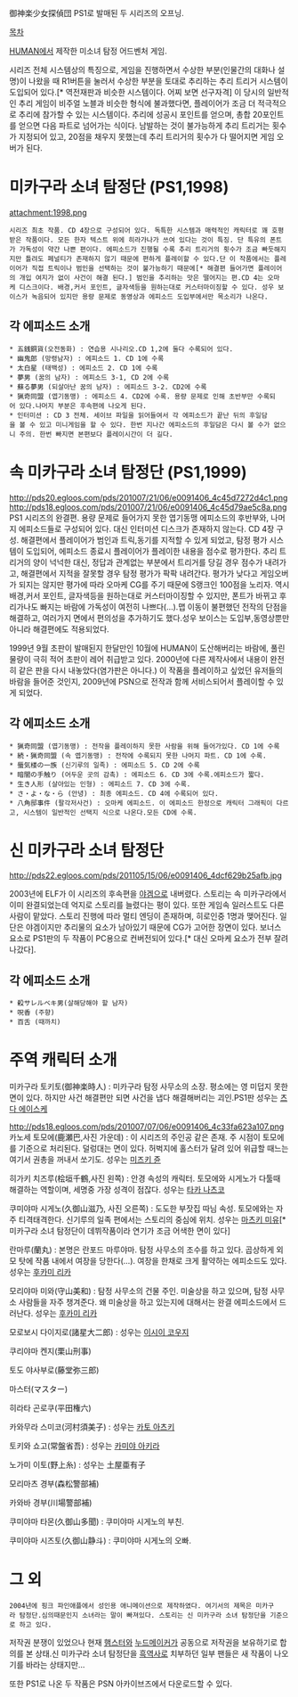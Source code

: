 御神楽少女探偵団
{{{#!html
<object width="425" height="349"><param name="movie" value="http://www.youtube.com/v/xvtHggJKrRI?fs=1&amp;hl=ko_KR"></param><param name="allowFullScreen" value="true"></param><param name="allowscriptaccess" value="always"></param><embed src="http://www.youtube.com/v/xvtHggJKrRI?fs=1&amp;hl=ko_KR" type="application/x-shockwave-flash" width="425" height="349" allowscriptaccess="always" allowfullscreen="true"></embed></object>
}}}
PS1로 발매된 두 시리즈의 오프닝.

[[목차]]

[[HUMAN]]에서 제작한 미소녀 탐정 어드벤처 게임. 

시리즈 전체 시스템상의 특징으로, 게임을 진행하면서 수상한 부분(인물간의 대화나 설명)이 나왔을 때 R1버튼을 눌러서 수상한 부분을 토대로 추리하는 추리 트리거 시스템이 도입되어 있다.[* 역전재판과 비슷한 시스템이다. 어찌 보면 선구자격] 이 당시의 일반적인 추리 게임이 비주얼 노블과 비슷한 형식에 불과했다면, 플레이어가 조금 더 적극적으로 추리에 참가할 수 있는 시스템이다. 
추리에 성공시 포인트를 얻으며, 총합 20포인트를 얻으면 다음 파트로 넘어가는 식이다. 남발하는 것이 불가능하게 추리 트리거는 횟수가 지정되어 있고, 20점을 채우지 못했는데 추리 트리거의 횟수가 다 떨어지면 게임 오버가 된다.


= 미카구라 소녀 탐정단 (PS1,1998) = 
attachment:1998.png

 시리즈 최초 작품. CD 4장으로 구성되어 있다. 독특한 시스템과 매력적인 캐릭터로 꽤 호평받은 작품이다. 모든 한자 텍스트 위에 히라가나가 쓰여 있다는 것이 특징. 단 특유의 폰트가 가독성이 약간 나쁜 편이다. 에피소드가 진행될 수록 추리 트리거의 횟수가 조금 빠듯해지지만 틀려도 페널티가 존재하지 않기 때문에 편하게 플레이할 수 있다.단 이 작품에서는 플레이어가 직접 트릭이나 범인을 선택하는 것이 불가능하기 때문에[* 해결편 들어가면 플레이어의 개입 여지가 없이 사건이 해결 된다.] 범인을 추리하는 맛은 떨어지는 편.CD 4는 오마케 디스크이다. 배경,커서 포인트, 글자색등을 원하는대로 커스터마이징할 수 있다. 성우 보이스가 녹음되어 있지만 용량 문제로 동영상과 에피소드 도입부에서만 목소리가 나온다.

== 각 에피소드 소개 ==
 * 五銭銅貨(오전동화) : 연습용 시나리오.CD 1,2에 둘다 수록되어 있다.
 * 幽鬼郎 (망령남자) : 에피소드 1. CD 1에 수록
 * 太白星 (태백성) : 에피소드 2. CD 1에 수록
 * 夢男 (꿈의 남자) : 에피소드 3-1, CD 2에 수록
 * 蘇る夢男 (되살아난 꿈의 남자) : 에피소드 3-2. CD2에 수록
 * 猟奇同盟 (엽기동맹) : 에피소드 4. CD2에 수록. 용량 문제로 인해 초반부만 수록되어 있다.나머지 부분은 후속편에 나오게 된다.
 * 인터미션 : CD 3 전체. 세이브 파일을 읽어들여서 각 에피소드가 끝난 뒤의 후일담을 볼 수 있고 미니게임을 할 수 있다. 한번 지나간 에피소드의 후일담은 다시 볼 수가 없으니 주의. 한번 빠지면 본편보다 플레이시간이 더 길다.

= 속 미카구라 소녀 탐정단 (PS1,1999) = 
http://pds20.egloos.com/pds/201007/21/06/e0091406_4c45d7272d4c1.png
http://pds18.egloos.com/pds/201007/21/06/e0091406_4c45d79ae5c8a.png
PS1 시리즈의 완결편. 용량 문제로 들어가지 못한 엽기동맹 에피소드의 후반부와, 나머지 에피소드들로 구성되어 있다. 대신 인터미션 디스크가 존재하지 않는다. CD 4장 구성.
해결편에서 플레이어가 범인과 트릭,동기를 지적할 수 있게 되었고, 탐정 평가 시스템이 도입되어, 에피소드 종료시 플레이어가 플레이한 내용을 점수로 평가한다. 추리 트리거의 양이 넉넉한 대신, 정답과 관계없는 부분에서 트리거를 당길 경우 점수가 내려가고, 해결편에서 지적을 잘못할 경우 탐정 평가가 팍팍 내려간다. 평가가 낮다고 게임오버가 되지는 않지만 평가에 따라 오마케 CG를 주기 때문에 S랭크인 100점을 노리자.
역시 배경,커서 포인트, 글자색등을 원하는대로 커스터마이징할 수 있지만, 폰트가 바뀌고 후리가나도 빠지는 바람에 가독성이 여전히 나쁘다(…).맵 이동이 불편했던 전작의 단점을 해결하고, 여러가지 면에서 편의성을 추가하기도 했다.성우 보이스는 도입부,동영상뿐만 아니라 해결편에도 적용되었다.

1999년 9월 초판이 발매된지 한달만인 10월에 HUMAN이 도산해버리는 바람에, 풀린 물량이 극히 적어 초판이 레어 취급받고 있다. 2000년에 다른 제작사에서 내용이 완전히 같은 판을 다시 내놓았다(염가판은 아니다.) 이 작품을 플레이하고 싶었던 유저들의 바람을 들어준 것인지, 2009년에 PSN으로 전작과 함께 서비스되어서 플레이할 수 있게 되었다.

== 각 에피소드 소개 ==
 * 猟奇同盟 (엽기동맹) : 전작을 플레이하지 못한 사람을 위해 들어가있다. CD 1에 수록
 * 続・猟奇同盟 (속 엽기동맹) : 전작에 수록되지 못한 나머지 파트. CD 1에 수록.
 * 蜃気楼の一族 (신기루의 일족) : 에피소드 5. CD 2에 수록
 * 暗闇の手触り (어두운 곳의 감촉) : 에피소드 6. CD 3에 수록.에피소드가 짧다.
 * 生き人形 (살아있는 인형) : 에피소드 7. CD 3에 수록.
 * さ・よ・な・ら (안녕) : 최종 에피소드. CD 4에 수록되어 있다.
 * 八角邸事件 (팔각저사건) : 오마케 에피소드. 이 에피소드 한정으로 캐릭터 그래픽이 다르고, 시스템이 일반적인 선택지 식으로 나온다.모든 CD에 수록.

= 신 미카구라 소녀 탐정단 = 
http://pds22.egloos.com/pds/201105/15/06/e0091406_4dcf629b25afb.jpg

2003년에 ELF가 이 시리즈의 후속편을 [[야겜]]으로 내버렸다. 스토리는 속 미카구라에서 이미 완결되었는데 억지로 스토리를 늘렸다는 평이 있다. 또한 게임속 일러스트도 다른 사람이 맡았다. 스토리 진행에 따라 멀티 엔딩이 존재하며, 히로인중 1명과 맺어진다. 일단은 야겜이지만 추리물의 요소가 남아있기 때문에 CG가 고어한 장면이 있다. 보너스 요소로 PS1판의 두 작품이 PC용으로 컨버전되어 있다.[* 대신 오마케 요소가 전부 잘려나갔다]. 

== 각 에피소드 소개 ==
 * 殺サレルベキ男(살해당해야 할 남자)
 * 呪香 (주향)
 * 百舌 (때까치)


= 주역 캐릭터 소개 = 

미카구라 토키토(御神楽時人) : 미카구라 탐정 사무소의 소장. 평소에는 영 미덥지 못한 면이 있다. 하지만 사건 해결편만 되면 사건을 냅다 해결해버리는 괴인.PS1판 성우는 [[츠다 에이스케]]

http://pds18.egloos.com/pds/201007/07/06/e0091406_4c33fa623a107.png
카노세 토모에(鹿瀬巴,사진 가운데) : 이 시리즈의 주인공 같은 존재. 주 시점이 토모에를 기준으로 처리된다. 덜렁대는 면이 있다. 허벅지에 홀스터가 달려 있어 위급할 때느는 여기서 권총을 꺼내서 쏘기도. 성우는 [[미즈키 쥰]]

히가키 치즈루(桧垣千鶴,사진 왼쪽) : 안경 속성의 캐릭터. 토모에와 시게노가 다툴때 해결하는 역할이며, 세명중 가장 성격이 점잖다. 성우는 [[타카 나츠코]]

쿠미야마 시게노(久御山滋乃, 사진 오른쪽) : 도도한 부잣집 따님 속성. 토모에와는 자주 티격태격한다. 신기루의 일족 편에서는 스토리의 중심에 위치. 성우는 [[마츠키 미유]][* 미카구라 소녀 탐정단이 데뷔작품이라 연기가 조금 어색한 면이 있다]

란마루(蘭丸) : 본명은 란포드 마루야마. 탐정 사무소의 조수를 하고 있다. 곱상하게 외모 탓에 작품 내에서 여장을 당한다(…). 여장을 한채로 크게 활약하는 에피소드도 있다. 성우는 [[후카미 리카]]

모리야마 미와(守山美和) : 탐정 사무소의 건물 주인. 미술상을 하고 있으며, 탐정 사무소 사람들을 자주 챙겨준다. 왜 미술상을 하고 있는지에 대해서는 완결 에피소드에서 드러난다. 성우는 [[후카미 리카]]

모로보시 다이지로(諸星大二郎) : 성우는 [[이시이 코우지]]

쿠리야마 켄지(栗山刑事)

토도 야사부로(藤堂弥三郎)

마스터(マスター)

히라타 곤로쿠(平田権六)

카와무라 스미코(河村須美子) : 성우는 [[카토 아츠키]]

토키와 쇼고(常盤省吾) : 성우는 [[카미야 아키라]]

노가미 이토(野上糸) : 성우는 土屋亜有子

모리마츠 경부(森松警部補)

카와바 경부(川場警部補)

쿠미야마 타몬(久御山多聞) : 쿠미야마 시게노의 부친.

쿠미야마 시즈토(久御山静斗) : 쿠미야마 시게노의 오빠.

= 그 외 = 
 2004년에 핑크 파인애플에서 성인용 애니메이션으로 제작하였다. 여기서의 제목은 미카구라 탐정단.심의때문인지 소녀라는 말이 빠져있다. 스토리는 신 미카구라 소녀 탐정단을 기준으로 하고 있다.

저작권 분쟁이 있었으나 현재 [[햄스터]]와 [[누드메이커]]가 공동으로 저작권을 보유하기로 합의를 본 상태.신 미카구라 소녀 탐정단을 [[흑역사]]로 치부하던 일부 팬들은 새 작품이 나오기를 바라는 상태지만...

또한 PS1로 나온 두 작품은 PSN 아카이브즈에서 다운로드할 수 있다.
